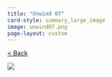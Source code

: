 ```yaml
---
title: "Unwind 07"
card-style: summary_large_image
image: unwind07.png
page-layout: custom
---
```


[\< Back](index.qmd){.btn .btn-secondary .btn role="button"}

![](unwind07.png){.full-art-display}
